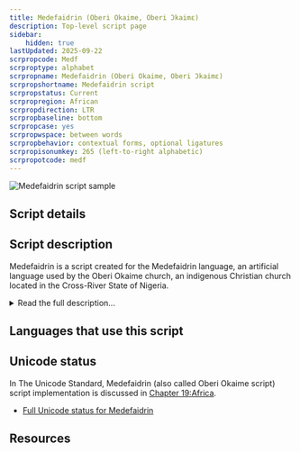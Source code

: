 ```yaml
---
title: Medefaidrin (Oberi Okaime, Oberi Ɔkaimɛ)
description: Top-level script page
sidebar:
    hidden: true
lastUpdated: 2025-09-22
scrpropcode: Medf
scrproptype: alphabet
scrpropname: Medefaidrin (Oberi Okaime, Oberi Ɔkaimɛ)
scrpropshortname: Medefaidrin script
scrpropstatus: Current
scrpropregion: African
scrpropdirection: LTR
scrpropbaseline: bottom
scrpropcase: yes
scrpropwspace: between words
scrpropbehavior: contextual forms, optional ligatures
scrpropisonumkey: 265 (left-to-right alphabetic)
scrpropotcode: medf
---
```



![Medefaidrin script sample](../images/medf-sample.png "Sample of Medefaidrin (Noto Sans font)")

## Script details

<ScriptDetails />

## Script description

Medefaidrin is a script created for the Medefaidrin language, an artificial language used by the Oberi Okaime church, an indigenous Christian church located in the Cross-River State of Nigeria.

<details>
<summary>Read the full description...</summary>Presently, the religious community numbers 4000 members of whom up to 20 are fluent in the language. The script employs alphabetic cased forms similar to English, with special characters for the first-person pronoun and the conjunction 'or'. A [vigesimal](/reference/glossary#vigesimala) numeral system is employed, with special contextual forms for 1, 2, and 3 when combined with other digits.
</details>

## Languages that use this script

<WsList script='Medf' wsMax='5' />

## Unicode status

In The Unicode Standard, Medefaidrin (also called Oberi Okaime script) script implementation is discussed in [Chapter 19:Africa](https://www.unicode.org/versions/latest/core-spec/chapter-19/#G58353).

- [Full Unicode status for Medefaidrin](/scrlang/unicode/medf-unicode)



## Resources

<ScriptResources detailSummary='seemore' />

